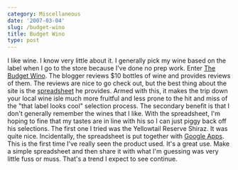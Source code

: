 ```yaml
---
category: Miscellaneous
date: '2007-03-04'
slug: /budget-wino
title: Budget Wino
type: post
---
```



I like wine. I know very little about it. I generally pick my wine
based on the label when I go to the store because I've done no prep
work. Enter [The Budget Wino](http://budgetwino.com/). The blogger
reviews $10 bottles of wine and provides reviews of them. The
reviews are nice to go check out, but the best thing about the site
is the
[spreadsheet](http://spreadsheets.google.com/pub?key=peCzyfnNWWg1roCb6elSBIg)
he provides. Armed with this, it makes the trip down your local
wine isle much more fruitful and less prone to the hit and miss of
the "that label looks cool" selection process. The secondary
benefit is that I don't generally remember the wines that I like.
With the spreadsheet, I'm hoping to fine that my tastes are in line
with his so I can just piggy back off his selections. The first one
I tried was the Yellowtail Reserve Shiraz. It was quite nice.
Incidentally, the spreadsheet is put together with
[Google Apps](http://www.google.com/a/). This is the first time
I've really seen the product used. It's a great use. Make a simple
spreadsheet and then share it with what I'm guessing was very
little fuss or muss. That's a trend I expect to see continue.